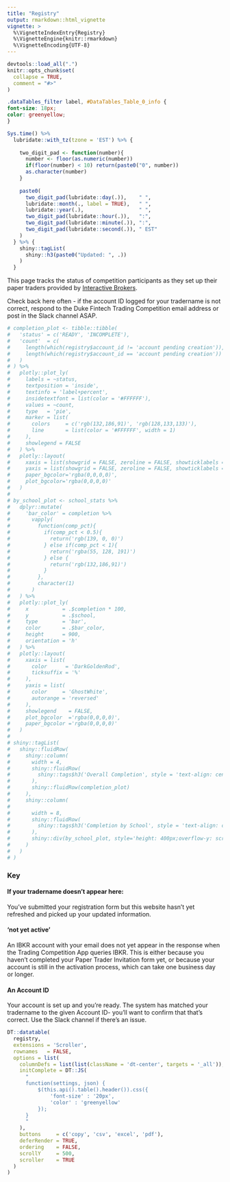 ```yaml
---
title: "Registry"
output: rmarkdown::html_vignette
vignette: >
  %\VignetteIndexEntry{Registry}
  %\VignetteEngine{knitr::rmarkdown}
  %\VignetteEncoding{UTF-8}
---
```


```r
devtools::load_all(".")
knitr::opts_chunk$set(
  collapse = TRUE,
  comment = "#>"
)
```

```css
.dataTables_filter label, #DataTables_Table_0_info {
font-size: 18px;
color: greenyellow;
}
```

```r
Sys.time() %>%
  lubridate::with_tz(tzone = 'EST') %>% {
    
    two_digit_pad <- function(number){
      number <- floor(as.numeric(number))
      if(floor(number) < 10) return(paste0("0", number))
      as.character(number)
    }    
    
    paste0(
      two_digit_pad(lubridate::day(.)),    " ", 
      lubridate::month(., label = TRUE),   " ",
      lubridate::year(.),                  " ",
      two_digit_pad(lubridate::hour(.)),   ":",
      two_digit_pad(lubridate::minute(.)), ":",
      two_digit_pad(lubridate::second(.)), " EST"
    )
  } %>% {
    shiny::tagList(
      shiny::h3(paste0("Updated: ", .))
    )
  }
```

This page tracks the status of competition participants as they set up their
paper traders provided by [Interactive Brokers](https://www.interactivebrokers.com/en/home.php).

Check back here often - if the account ID logged for your tradername is not
correct, respond to the Duke Fintech Trading Competition email address or post
in the Slack channel ASAP.

```r
# completion_plot <- tibble::tibble(
#   'status' = c('READY', 'INCOMPLETE'),
#   'count'  = c(
#     length(which(registry$account_id != 'account pending creation')),
#     length(which(registry$account_id == 'account pending creation'))
#   )
# ) %>%
#   plotly::plot_ly(
#     labels = ~status, 
#     textposition = 'inside',
#     textinfo = 'label+percent',
#     insidetextfont = list(color = '#FFFFFF'),
#     values = ~count, 
#     type   = 'pie',
#     marker = list(
#       colors     = c('rgb(132,186,91)', 'rgb(128,133,133)'),
#       line       = list(color = '#FFFFFF', width = 1)
#     ),
#     showlegend = FALSE
#   ) %>% 
#   plotly::layout(
#     xaxis = list(showgrid = FALSE, zeroline = FALSE, showticklabels = FALSE),
#     yaxis = list(showgrid = FALSE, zeroline = FALSE, showticklabels = FALSE),
#     paper_bgcolor='rgba(0,0,0,0)',
#     plot_bgcolor='rgba(0,0,0,0)'
#   )
# 
# by_school_plot <- school_stats %>%
#   dplyr::mutate(
#     'bar_color' = completion %>%
#       vapply(
#         function(comp_pct){
#           if(comp_pct < 0.5){
#             return('rgb(139, 0, 0)')
#           } else if(comp_pct < 1){
#             return('rgba(55, 128, 191)')
#           } else {
#             return('rgb(132,186,91)') 
#           }
#         },
#         character(1)
#       )
#   ) %>%
#   plotly::plot_ly(
#     x           = .$completion * 100,
#     y           = .$school,
#     type        = 'bar',
#     color       = .$bar_color,
#     height      = 900,
#     orientation = 'h'
#   ) %>% 
#   plotly::layout(
#     xaxis = list(
#       color      = 'DarkGoldenRod', 
#       ticksuffix = '%'
#     ),
#     yaxis = list(
#       color     = 'GhostWhite', 
#       autorange = 'reversed'
#     ),
#     showlegend    = FALSE,
#     plot_bgcolor  ='rgba(0,0,0,0)',
#     paper_bgcolor ='rgba(0,0,0,0)'
#   )
# 
# shiny::tagList(
#   shiny::fluidRow(
#     shiny::column(
#       width = 4, 
#       shiny::fluidRow(
#         shiny::tags$h3('Overall Completion', style = 'text-align: center')
#       ),
#       shiny::fluidRow(completion_plot)
#     ),
#     shiny::column(
#       
#       width = 8,
#       shiny::fluidRow(
#         shiny::tags$h3('Completion by School', style = 'text-align: center')
#       ),
#       shiny::div(by_school_plot, style='height: 400px;overflow-y: scroll;')
#     )
#   )
# )

```

### Key

#### If your tradername doesn't appear here:
You've submitted your registration form but this website hasn't yet
refreshed and picked up your updated information.

#### 'not yet active'
An IBKR account with your email does not yet appear in the response when the
Trading Competition App queries IBKR. This is either because you haven't
completed your Paper Trader Invitation form yet, or because your account is
still in the activation process, which can take one business day or longer.

#### An Account ID
Your account is set up and you're ready. The system has matched your tradername
to the given Account ID- you'll want to confirm that that's correct. Use the
Slack channel if there's an issue.


```r
DT::datatable(
  registry,
  extensions = 'Scroller', 
  rownames   = FALSE,
  options = list(
    columnDefs = list(list(className = 'dt-center', targets = '_all')),
    initComplete = DT::JS(
      "
      function(settings, json) {
          $(this.api().table().header()).css({
              'font-size' : '20px', 
              'color' : 'greenyellow'
          });
      }
      "
    ),
    buttons     = c('copy', 'csv', 'excel', 'pdf'),
    deferRender = TRUE,
    ordering    = FALSE,
    scrollY     = 500,
    scroller    = TRUE
  )
)
```
